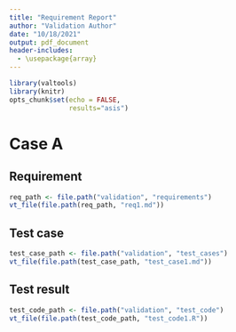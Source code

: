 ```yaml
---
title: "Requirement Report"
author: "Validation Author"
date: "10/18/2021"
output: pdf_document
header-includes:
  - \usepackage{array}
---
```


```r
library(valtools)
library(knitr)
opts_chunk$set(echo = FALSE, 
               results="asis")
```

# Case A

## Requirement

```r
req_path <- file.path("validation", "requirements")
vt_file(file.path(req_path, "req1.md"))
```


## Test case

```r
test_case_path <- file.path("validation", "test_cases")
vt_file(file.path(test_case_path, "test_case1.md"))
```


## Test result

```r
test_code_path <- file.path("validation", "test_code")
vt_file(file.path(test_code_path, "test_code1.R"))
```
